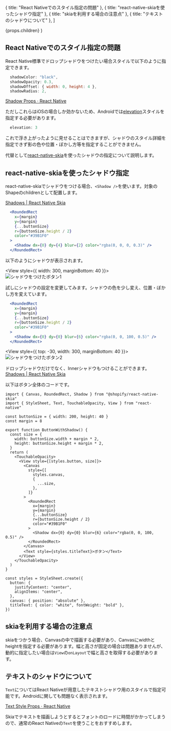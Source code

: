 


  { title: "React Nativeでのスタイル指定の問題" },
  { title: "react-native-skiaを使ったシャドウ指定" },
  { title: "skiaを利用する場合の注意点" },
  { title: "テキストのシャドウについて" },
]


  <PostLayout headlines={headlines} meta={meta}>
    {props.children}
  </PostLayout>
)


## React Nativeでのスタイル指定の問題


React Native標準でドロップシャドウをつけたい場合スタイルで以下のように指定できます。

```js
  shadowColor: "black",
  shadowOpacity: 0.3,
  shadowOffset: { width: 0, height: 4 },
  shadowRadius: 2,
```

[Shadow Props · React Native](https://reactnative.dev/docs/shadow-props)


ただしこれらはiOSの場合しか効かないため、Androidでは[elevation](https://reactnative.dev/docs/0.66/view-style-props#elevation-android)スタイルを指定する必要があります。

```js
  elevation: 3
```

これで浮き上がったように見せることはできますが、シャドウのスタイル詳細を指定できず影の色や位置・ぼかし方等を指定することができません。

代替として[react-native-skia](https://github.com/Shopify/react-native-skia)を使ったシャドウの指定について説明します。


## react-native-skiaを使ったシャドウ指定

react-native-skiaでシャドウをつける場合、`<Shadow />`を使います。対象のShapeのchildrenとして配置します。

[Shadows | React Native Skia](https://shopify.github.io/react-native-skia/docs/image-filters/shadows/#drop-shadow)


```jsx
  <RoundedRect
    x={margin}
    y={margin}
    {...buttonSize}
    r={buttonSize.height / 2}
    color="#39B1F0"
  >
    <Shadow dx={0} dy={4} blur={2} color="rgba(0, 0, 0, 0.3)" />
  </RoundedRect>
```

以下のようにシャドウが表示されます。


<View style={{ width: 300, marginBottom: 40 }}>
  <Image src="/posts/2022-08-20-rn-skia-shadow/shadow1.png" width={300} height={100} objectFit="contain" alt="シャドウをつけたボタン1" />
</View>


試しにシャドウの設定を変更してみます。シャドウの色を少し変え、位置・ぼかし方を変えています。


```jsx
  <RoundedRect
    x={margin}
    y={margin}
    {...buttonSize}
    r={buttonSize.height / 2}
    color="#39B1F0"
  >
    <Shadow dx={0} dy={0} blur={6} color="rgba(0, 0, 100, 0.5)" />
  </RoundedRect>
```


<View style={{ top: -30, width: 300,  marginBottom: 40 }}>
  <Image src="/posts/2022-08-20-rn-skia-shadow/shadow2.png" width={300} height={200} objectFit="contain" alt="シャドウをつけたボタン2" />
</View>

ドロップシャドウだけでなく、Innerシャドウもつけることができます。
[Shadows | React Native Skia](https://shopify.github.io/react-native-skia/docs/image-filters/shadows)


以下はボタン全体のコードです。

```tsx
import { Canvas, RoundedRect, Shadow } from "@shopify/react-native-skia"
import { StyleSheet, Text, TouchableOpacity, View } from "react-native"

const buttonSize = { width: 200, height: 40 }
const margin = 8

export function ButtonWithShadow() {
  const size = {
    width: buttonSize.width + margin * 2,
    height: buttonSize.height + margin * 2,
  }
  return (
    <TouchableOpacity>
      <View style={[styles.button, size]}>
        <Canvas
          style={[
            styles.canvas,
            {
              ...size,
            },
          ]}
        >
          <RoundedRect
            x={margin}
            y={margin}
            {...buttonSize}
            r={buttonSize.height / 2}
            color="#39B1F0"
          >
            <Shadow dx={0} dy={0} blur={6} color="rgba(0, 0, 100, 0.5)" />
          </RoundedRect>
        </Canvas>
        <Text style={styles.titleText}>ボタン</Text>
      </View>
    </TouchableOpacity>
  )
}

const styles = StyleSheet.create({
  button: {
    justifyContent: "center",
    alignItems: "center",
  },
  canvas: { position: "absolute" },
  titleText: { color: "white", fontWeight: "bold" },
})
```

## skiaを利用する場合の注意点

skiaをつかう場合、Canvasの中で描画する必要があり、Canvasにwidthとheightを指定する必要があります。幅と高さが固定の場合は問題ありませんが、動的に指定したい場合は`View`の`onLayout`で幅と高さを取得する必要があります。


## テキストのシャドウについて

`Text`についてはReact Nativeが用意したテキストシャドウ用のスタイルで指定可能です。Androidに関しても問題なく表示されます。

[Text Style Props · React Native](https://reactnative.dev/docs/text-style-props#textshadowcolor)

Skiaでテキストを描画しようとするとフォントのロードに時間がかかってしまうので、通常のReact Nativeの`Text`を使うことをおすすめします。










